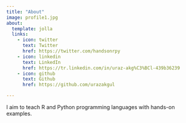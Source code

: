 ```yaml
---
title: "About"
image: profile1.jpg
about:
  template: jolla
  links:
    - icon: twitter
      text: Twitter
      href: https://twitter.com/handsonrpy
    - icon: linkedin
      text: LinkedIn
      href: https://tr.linkedin.com/in/uraz-akg%C3%BCl-439b36239
    - icon: github
      text: Github
      href: https://github.com/urazakgul

---
```


I aim to teach R and Python programming languages with hands-on examples.